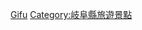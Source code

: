 {{日本行政區劃分類導航|溫泉}}
{{Commons category|Hot springs of Gifu prefecture}}

[[Category:日本各都道府縣溫泉|Gifu]]
[[Category:岐阜縣旅遊景點|Category:岐阜縣旅遊景點]]
